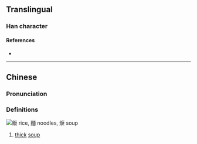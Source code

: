 {{also|羹}}
{{character info}}
==Translingual==

===Han character===
{{Han char|rn=86|rad=火|as=08|sn=12|four=|canj=FILO|ids=⿰火庚}}

====References====
* {{Han ref|kx=0675.191|hdz=32210.121|uh=713F|ud=28991}}

----

==Chinese==
{{zh-forms}}

===Pronunciation===
{{zh-pron
|m=gēng
|c=gang1
|h=pfs=
|md=
|mn=
|w=
|mc=
|oc=
|cat=
}}

===Definitions===
[[File:飯 - 麵 -焿.jpg|thumb|飯 rice, 麵 noodles, 焿 '''soup''']]
{{zh-hanzi}}

# [[thick]] [[soup]]